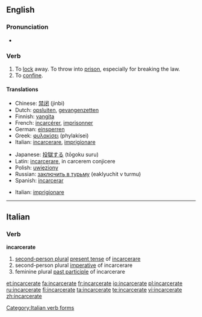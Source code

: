 ==English==
===Pronunciation===
*{{IPA|/in'ka:səreit/}}

===Verb===
{{en-verb|incarcerat|ing}}

# To [[lock]] away.  To throw into [[prison]], especially for breaking the law.
# To [[confine]].

====Translations====
{{trans-top|to lock away in prison}}
*Chinese: [[禁闭]] (jinbi)
*Dutch: [[opsluiten]], [[gevangenzetten]]
*Finnish: [[vangita]]
*French: [[incarcérer]], [[imprisonner]]
*German: [[einsperren]]
*Greek: [[φυλακίσει]] (phylakísei)
*Italian: [[incarcerare]], [[imprigionare]]
{{trans-mid}}
*Japanese: [[投獄する]] (tōgoku suru)
*Latin: [[incarcerare]], in carcerem conjicere
*Polish: [[uwięziony]]
*Russian: [[заключить в турьму]] (eaklyuchit v turmu)
*Spanish: [[incarcerar]]
{{trans-bottom}}

{{trans-top|to confine}}
*Italian: [[imprigionare]]
{{trans-mid}}
{{trans-bottom}}

----

==Italian==

===Verb===
'''incarcerate'''

# [[second-person plural]] [[present tense]] of [[incarcerare]]
# second-person plural [[imperative]] of incarcerare
# feminine plural [[past participle]] of incarcerare

[[Category:Italian verb forms]]

[[et:incarcerate]]
[[fa:incarcerate]]
[[fr:incarcerate]]
[[io:incarcerate]]
[[pl:incarcerate]]
[[ru:incarcerate]]
[[fi:incarcerate]]
[[ta:incarcerate]]
[[te:incarcerate]]
[[vi:incarcerate]]
[[zh:incarcerate]]